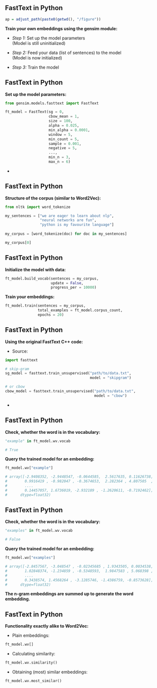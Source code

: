## FastText in Python
```r
ap = adjust_path(paste0(getwd(), "/figure"))
```

__Train your own embeddings using the gensim module:__

- _Step 1:_ Set up the model parameters  
(Model is still uninitialized)

- _Step 2:_ Feed your data (list of sentences) to the model  
(Model is now initialized)

- _Step 3:_ Train the model

## FastText in Python

__Set up the model parameters:__

```python
from gensim.models.fasttext import FastText

ft_model = FastText(sg = 0,
                    cbow_mean = 1,
                    size = 100,
                    alpha = 0.025, 
                    min_alpha = 0.0001, 
                    window = 5,
                    min_count = 5,
                    sample = 0.001, 
                    negative = 5,
                    ...,
                    min_n = 3,
                    max_n = 6)
```

- _\href{https://radimrehurek.com/gensim/models/fasttext.html}{Online documentation of gensim's FastText}_

## FastText in Python

__Structure of the corpus (similar to Word2Vec):__ 

```python
from nltk import word_tokenize

my_sentences = ["we are eager to learn about nlp",
                "neural networks are fun",
                "python is my favourite language"]
                
my_corpus = [word_tokenize(doc) for doc in my_sentences]

my_corpus[0]
```

## FastText in Python

__Initialize the model with data:__ 

```python
ft_model.build_vocab(sentences = my_corpus,
                     update = False,
                     progress_per = 10000)
```
  
__Train your embeddings:__

```python
ft_model.train(sentences = my_corpus,
               total_examples = ft_model.corpus_count,
               epochs = 20)
```

## FastText in Python

__Using the original FastText C++ code:__

- Source: _\href{https://fasttext.cc/}{https://fasttext.cc/}_

```python
import fasttext

# skip-gram
sg_model = fasttext.train_unsupervised("path/to/data.txt", 
                                       model = "skipgram")

# or cbow
cbow_model = fasttext.train_unsupervised("path/to/data.txt", 
                                         model = "cbow")
```

- _\href{https://fasttext.cc/docs/en/python-module.html}{Online documentation of FastText}_

## FastText in Python

__Check, whether the word is in the vocabulary:__

```python
"example" in ft_model.wv.vocab

# True
```

__Query the trained model for an embedding:__

```python
ft_model.wv["example"]

# array([-2.9408352, -2.9448547, -0.0644585,  2.5617635, 0.11626738,
#        0.9916419 , -0.982047 , -0.3674653,  2.282364 , 4.807505  ,
#        ....
#        0.14457057, 1.6736019, -2.932189 , -1.2620611, -0.7192462],
#      dtype=float32)
```
  
## FastText in Python

__Check, whether the word is in the vocabulary:__

```python
"examples" in ft_model.wv.vocab

# False
```

__Query the trained model for an embedding:__

```python
ft_model.wv["examples"]

# array([-2.8457567, -3.048547 , -0.02345685 , 1.9343505, 0.0034538,
#        1.02848374, -1.234859 , -0.5348593,  1.9847583 , 5.068398 ,
#        ....
#        0.3438574, 1.4568264 , -3.1285746, -1.4386759, -0.8573628],
#      dtype=float32)
```

__The n-gram embeddings are summed up to generate the word embedding.__

## FastText in Python

__Functionality exactly alike to Word2Vec:__

- Plain embeddings:

```python
ft_model.wv[]
```

- Calculating similarity:

```python
ft_model.wv.similarity()
```

- Obtaining (most) similar embeddings:

```python
ft_model.wv.most_similar()
```
